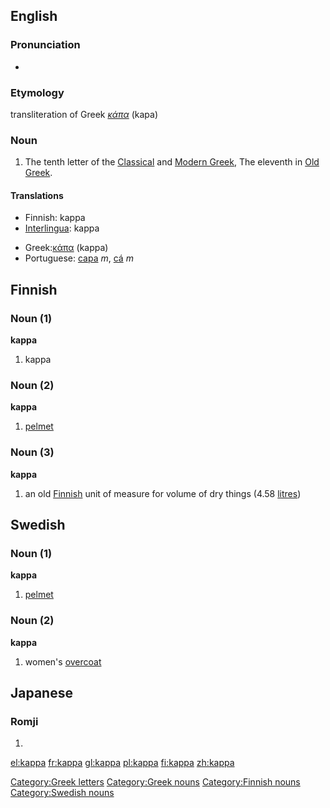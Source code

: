 {{letter_disp2|iota|[[image:Greek_uc_kappa.png|39px]][[image:Greek_lc_kappa1.png|28px]][[image:Greek_lc_kappa2.png|24px]] |lambda|κάπα|Κ|κ}}

==English==
===Pronunciation===
*{{audio|en-us-kappa.ogg|Audio (US)}}

===Etymology===
transliteration of Greek ''[[κάπα]]'' (kapa)

===Noun===
#The tenth letter of the [[en:Classical Greek|Classical]] and [[en:Modern Greek|Modern Greek]], The eleventh in [[en:Old Greek|Old Greek]].

==== Translations ====
{{top}}
*Finnish: kappa
*[[Interlingua]]: kappa
{{mid}}
*Greek:[[κάπα]] (kappa)
*Portuguese: [[capa]] ''m'', [[cá]] ''m''
{{bottom}}

==Finnish==

===Noun (1)===
'''kappa'''

#kappa

===Noun (2)===
'''kappa'''

#[[pelmet]]

===Noun (3)===
'''kappa'''

#an old [[Finnish]] unit of measure for volume of dry things (4.58 [[litre]]s)

==Swedish==

===Noun (1)===
'''kappa'''

#[[pelmet]]

===Noun (2)===
'''kappa'''

#women's [[overcoat]]

==Japanese==
{{wikipedia|kappa (mythical creature)}}
===Romji===
{{romaji|かっぱ}}
# {{japdef|かっぱ|A river dwelling monster from Japanese [[folklore]]}}

[[Category:Greek letters]]
[[Category:Greek nouns]]
[[Category:Finnish nouns]]
[[Category:Swedish nouns]]

[[el:kappa]]
[[fr:kappa]]
[[gl:kappa]]
[[pl:kappa]]
[[fi:kappa]]
[[zh:kappa]]